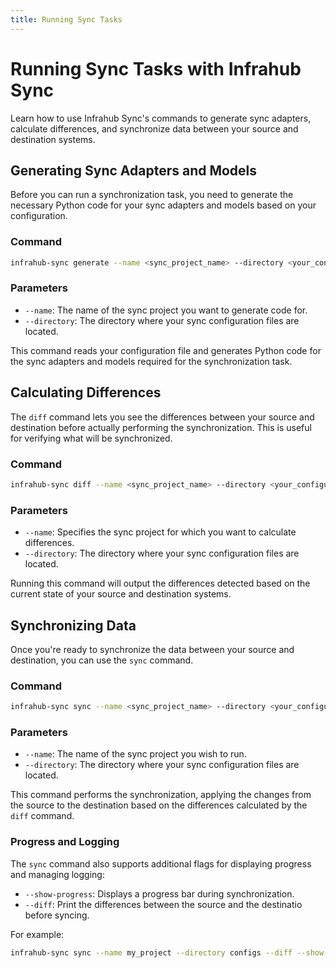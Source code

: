 ```yaml
---
title: Running Sync Tasks
---
```


# Running Sync Tasks with Infrahub Sync

Learn how to use Infrahub Sync's commands to generate sync adapters, calculate differences, and synchronize data between your source and destination systems.

## Generating Sync Adapters and Models

Before you can run a synchronization task, you need to generate the necessary Python code for your sync adapters and models based on your configuration.

### Command

```bash
infrahub-sync generate --name <sync_project_name> --directory <your_configuration_directory>
```

### Parameters

- `--name`: The name of the sync project you want to generate code for.
- `--directory`: The directory where your sync configuration files are located.

This command reads your configuration file and generates Python code for the sync adapters and models required for the synchronization task.

## Calculating Differences

The `diff` command lets you see the differences between your source and destination before actually performing the synchronization. This is useful for verifying what will be synchronized.

### Command

```bash
infrahub-sync diff --name <sync_project_name> --directory <your_configuration_directory>
```

### Parameters

- `--name`: Specifies the sync project for which you want to calculate differences.
- `--directory`: The directory where your sync configuration files are located.

Running this command will output the differences detected based on the current state of your source and destination systems.

## Synchronizing Data

Once you're ready to synchronize the data between your source and destination, you can use the `sync` command.

### Command

```bash
infrahub-sync sync --name <sync_project_name> --directory <your_configuration_directory>
```

### Parameters

- `--name`: The name of the sync project you wish to run.
- `--directory`: The directory where your sync configuration files are located.

This command performs the synchronization, applying the changes from the source to the destination based on the differences calculated by the `diff` command.

### Progress and Logging

The `sync` command also supports additional flags for displaying progress and managing logging:

- `--show-progress`: Displays a progress bar during synchronization.
- `--diff`: Print the differences between the source and the destinatio before syncing.

For example:

```bash
infrahub-sync sync --name my_project --directory configs --diff --show-progress
```